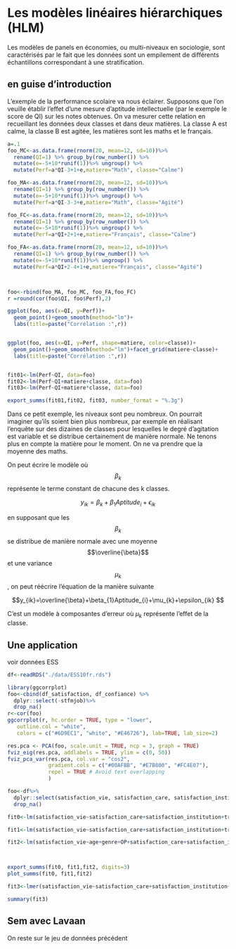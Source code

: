 
# Les modèles linéaires hiérarchiques (HLM)

Les modèles de panels en économies, ou multi-niveaux en sociologie, sont caractérisés par le fait que les données sont un empilement de différents échantillons correspondant à une stratification.

## en guise d'introduction

L'exemple de la performance scolaire va nous éclairer. Supposons que l'on veuille établir l'effet d'une mesure d'aptitude intellectuelle (par le exemple le score de QI) sur les notes obtenues. On va mesurer cette relation en recueillant les données deux classes et dans deux matières. La classe A est calme, la classe B est agitée, les matières sont les maths et le français.


```r
a=.1
foo_MC<-as.data.frame(rnorm(20, mean=12, sd=10))%>%
  rename(QI=1) %>% group_by(row_number()) %>% 
  mutate(e=-5+10*runif(1))%>% ungroup() %>%
  mutate(Perf=a*QI-3+1+e,matiere="Math", classe="Calme")

foo_MA<-as.data.frame(rnorm(20, mean=12, sd=10))%>%
  rename(QI=1) %>% group_by(row_number()) %>% 
  mutate(e=-5+10*runif(1))%>% ungroup() %>%
  mutate(Perf=a*QI-3-3+e,matiere="Math", classe="Agité")

foo_FC<-as.data.frame(rnorm(20, mean=12, sd=10))%>%
  rename(QI=1) %>% group_by(row_number()) %>% 
  mutate(e=-5+10*runif(1))%>% ungroup() %>%
  mutate(Perf=a*QI+2+1+e,matiere="Français", classe="Calme")

foo_FA<-as.data.frame(rnorm(20, mean=12, sd=10))%>%
  rename(QI=1) %>% group_by(row_number()) %>% 
  mutate(e=-5+10*runif(1))%>% ungroup() %>%
  mutate(Perf=a*QI+2-4+1+e,matiere="Français", classe="Agité")



foo<-rbind(foo_MA, foo_MC, foo_FA,foo_FC)
r =round(cor(foo$QI, foo$Perf),2)

ggplot(foo, aes(x=QI, y=Perf))+
  geom_point()+geom_smooth(method="lm")+  
  labs(title=paste("Corrélation :",r))


ggplot(foo, aes(x=QI, y=Perf, shape=matiere, color=classe))+
  geom_point()+geom_smooth(method="lm")+facet_grid(matiere~classe)+
  labs(title=paste("Corrélation :",r))


fit01<-lm(Perf~QI, data=foo)
fit02<-lm(Perf~QI+matiere+classe, data=foo)
fit03<-lm(Perf~QI+matiere*classe, data=foo)

export_summs(fit01,fit02, fit03, number_format = "%.3g")
```

Dans ce petit exemple, les niveaux sont peu nombreux. On pourrait imaginer qu'ils soient bien plus nombreux, par exemple en réalisant l'enquête sur des dizaines de classes pour lesquelles le degré d'agitation est variable et se distribue certainement de manière normale. Ne tenons plus en compte la matière pour le moment. On ne va prendre que la moyenne des maths.

On peut écrire le modèle où $$\beta_{k}$$ représente le terme constant de chacune des k classes.

$$y_{ik}=\beta_{k}+\beta_{1}Aptitude_{i}+\epsilon_{ik}$$ 


en supposant que les $$\beta_{k}$$ se distribue de manière normale avec une moyenne $$\overline{\beta}$$ et une variance $$\mu_{k}$$, on peut réécrire l'équation de la manière suivante



$$y_{ik}=\overline{\beta}+\beta_{1}Aptitude_{i}+\mu_{k}+\epsilon_{ik} $$

C'est un modèle à composantes d'erreur où $\mu_{k}$ représente l'effet de la classe.

## Une application

voir données ESS

```r
df<-readRDS("./data/ESS10fr.rds")
```

```r
library(ggcorrplot)
foo<-cbind(df_satisfaction, df_confiance) %>%
  dplyr::select(-stfmjob)%>%
  drop_na()
r<-cor(foo)
ggcorrplot(r, hc.order = TRUE, type = "lower",
   outline.col = "white",
   colors = c("#6D9EC1", "white", "#E46726"), lab=TRUE, lab_size=2)

res.pca <- PCA(foo, scale.unit = TRUE, ncp = 3, graph = TRUE)
fviz_eig(res.pca, addlabels = TRUE, ylim = c(0, 50))
fviz_pca_var(res.pca, col.var = "cos2",
             gradient.cols = c("#00AFBB", "#E7B800", "#FC4E07"), 
             repel = TRUE # Avoid text overlapping
             )

foo<-df%>% 
  dplyr::select(satisfaction_vie, satisfaction_care, satisfaction_institution, trust_institution, trust_personne, Year)%>%
  drop_na()

fit0<-lm(satisfaction_vie~satisfaction_care+satisfaction_institution+trust_institution+trust_personne,  data=df)

fit1<-lm(satisfaction_vie~satisfaction_care+satisfaction_institution+trust_institution+trust_personne+Year,  data=df)

fit2<-lm(satisfaction_vie~age+genre+OP+satisfaction_care+satisfaction_institution+trust_institution+trust_personne+Year,  data=df)



export_summs(fit0, fit1,fit2, digits=3)
plot_summs(fit0, fit1,fit2)

fit3<-lmer(satisfaction_vie~satisfaction_care+satisfaction_institution+trust_institution+trust_personne+(1|Year)+(1|age)+(1|OP)+(1|genre),data = df )

summary(fit3)


```

## Sem avec Lavaan


On reste sur le jeu de données précédent
